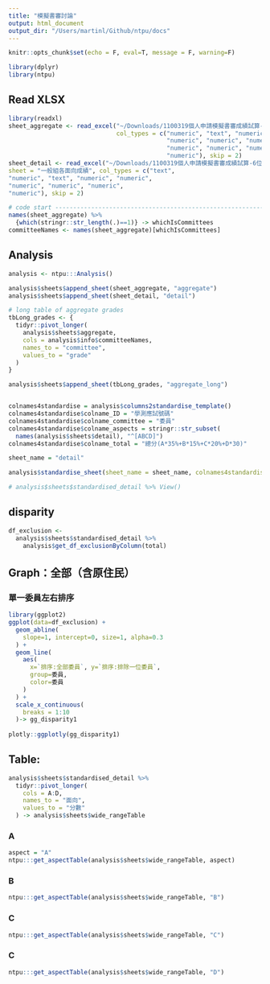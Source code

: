 ```yaml
---
title: "模擬書審討論"
output: html_document
output_dir: "/Users/martinl/Github/ntpu/docs"
---
```


```r
knitr::opts_chunk$set(echo = F, eval=T, message = F, warning=F)
```

```r
library(dplyr)
library(ntpu)

```


## Read XLSX

```r
library(readxl)
sheet_aggregate <- read_excel("~/Downloads/1100319個人申請模擬書審成績試算-6位委員.xlsx",
                              col_types = c("numeric", "text", "numeric",
                                            "numeric", "numeric", "numeric",
                                            "numeric", "numeric", "numeric",
                                            "numeric"), skip = 2)
sheet_detail <- read_excel("~/Downloads/1100319個人申請模擬書審成績試算-6位委員.xlsx",
sheet = "一般組各面向成績", col_types = c("text",
"numeric", "text", "numeric", "numeric",
"numeric", "numeric", "numeric",
"numeric"), skip = 2)

# code start --------------------------------------------------------------
names(sheet_aggregate) %>%
  {which(stringr::str_length(.)==1)} -> whichIsCommittees
committeeNames <- names(sheet_aggregate)[whichIsCommittees]
```

## Analysis

```r
analysis <- ntpu:::Analysis()

analysis$sheets$append_sheet(sheet_aggregate, "aggregate")
analysis$sheets$append_sheet(sheet_detail, "detail")

# long table of aggregate grades
tbLong_grades <- {
  tidyr::pivot_longer(
    analysis$sheets$aggregate,
    cols = analysis$info$committeeNames,
    names_to = "committee",
    values_to = "grade"
  )
}

analysis$sheets$append_sheet(tbLong_grades, "aggregate_long")


colnames4standardise = analysis$columns2standardise_template()
colnames4standardise$colname_ID = "學測應試號碼"
colnames4standardise$colname_committee = "委員"
colnames4standardise$colname_aspects = stringr::str_subset(
  names(analysis$sheets$detail), "^[ABCD]")
colnames4standardise$colname_total = "總分(A*35%+B*15%+C*20%+D*30)"

sheet_name = "detail"

analysis$standardise_sheet(sheet_name = sheet_name, colnames4standardise = colnames4standardise)

# analysis$sheets$standardised_detail %>% View()

```

## disparity


```r
df_exclusion <- 
  analysis$sheets$standardised_detail %>%
    analysis$get_df_exclusionByColumn(total)
```



## Graph：全部（含原住民）

### 單一委員左右排序

```r
library(ggplot2)
ggplot(data=df_exclusion) +
  geom_abline(
    slope=1, intercept=0, size=1, alpha=0.3
  ) +
  geom_line(
    aes(
      x=`排序:全部委員`, y=`排序:排除一位委員`,
      group=委員,
      color=委員
    )
  ) +
  scale_x_continuous(
    breaks = 1:10
  )-> gg_disparity1
  
plotly::ggplotly(gg_disparity1)
```

<!--
### 委員偏好與其他人差異

```r
library(ggplot2)
ggplot(data=df_final) +
  geom_abline(
    slope=1, intercept=0, size=1, alpha=0.3
  ) +
  geom_line(
    aes(
      x=`排序:單一委員`, y=`排序:排除一位委員`,
      group=委員,
      color=委員
    )
  ) +
  scale_x_continuous(
    breaks = 1:10
  )-> gg_disparity2
  
plotly::ggplotly(gg_disparity2)
```





-->


## Table: 

```r
analysis$sheets$standardised_detail %>%
  tidyr::pivot_longer(
    cols = A:D,
    names_to = "面向",
    values_to = "分數"
  ) -> analysis$sheets$wide_rangeTable
```

### A

```r
aspect = "A"
ntpu:::get_aspectTable(analysis$sheets$wide_rangeTable, aspect)
```

### B

```r
ntpu:::get_aspectTable(analysis$sheets$wide_rangeTable, "B")

```

### C

```r
ntpu:::get_aspectTable(analysis$sheets$wide_rangeTable, "C")

```

### C

```r
ntpu:::get_aspectTable(analysis$sheets$wide_rangeTable, "D") 

```




